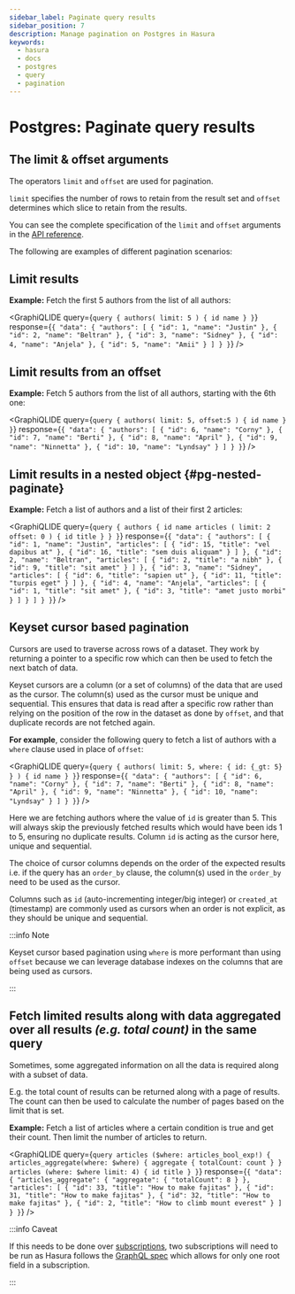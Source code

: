 ```yaml
---
sidebar_label: Paginate query results
sidebar_position: 7
description: Manage pagination on Postgres in Hasura
keywords:
  - hasura
  - docs
  - postgres
  - query
  - pagination
---
```



# Postgres: Paginate query results

## The **limit** & **offset** arguments

The operators `limit` and `offset` are used for pagination.

`limit` specifies the number of rows to retain from the result set and
`offset` determines which slice to retain from the results.

You can see the complete specification of the `limit` and `offset`
arguments in the [API reference](/graphql/core/api-reference/graphql-api/query.mdx#paginationexp).

The following are examples of different pagination scenarios:

## Limit results

**Example:** Fetch the first 5 authors from the list of all authors:

<GraphiQLIDE
  query={`query {
  authors(
    limit: 5
  ) {
    id
    name
  }
}`}
response={`{
  "data": {
    "authors": [
      {
        "id": 1,
        "name": "Justin"
      },
      {
        "id": 2,
        "name": "Beltran"
      },
      {
        "id": 3,
        "name": "Sidney"
      },
      {
        "id": 4,
        "name": "Anjela"
      },
      {
        "id": 5,
        "name": "Amii"
      }
    ]
  }
}`}
/>

## Limit results from an offset

**Example:** Fetch 5 authors from the list of all authors, starting with
the 6th one:

<GraphiQLIDE
  query={`query {
  authors(
    limit: 5,
    offset:5
  ) {
    id
    name
  }
}`}
response={`{
  "data": {
    "authors": [
      {
        "id": 6,
        "name": "Corny"
      },
      {
        "id": 7,
        "name": "Berti"
      },
      {
        "id": 8,
        "name": "April"
      },
      {
        "id": 9,
        "name": "Ninnetta"
      },
      {
        "id": 10,
        "name": "Lyndsay"
      }
    ]
  }
}`}
/>

## Limit results in a nested object {#pg-nested-paginate}

**Example:** Fetch a list of authors and a list of their first 2
articles:

<GraphiQLIDE
  query={`query {
  authors {
    id
    name
    articles (
      limit: 2
      offset: 0
    ) {
      id
      title
    }
  }
}`}
response={`{
  "data": {
    "authors": [
      {
        "id": 1,
        "name": "Justin",
        "articles": [
          {
            "id": 15,
            "title": "vel dapibus at"
          },
          {
            "id": 16,
            "title": "sem duis aliquam"
          }
        ]
      },
      {
        "id": 2,
        "name": "Beltran",
        "articles": [
          {
            "id": 2,
            "title": "a nibh"
          },
          {
            "id": 9,
            "title": "sit amet"
          }
        ]
      },
      {
        "id": 3,
        "name": "Sidney",
        "articles": [
          {
            "id": 6,
            "title": "sapien ut"
          },
          {
            "id": 11,
            "title": "turpis eget"
          }
        ]
      },
      {
        "id": 4,
        "name": "Anjela",
        "articles": [
          {
            "id": 1,
            "title": "sit amet"
          },
          {
            "id": 3,
            "title": "amet justo morbi"
          }
        ]
      }
    ]
  }
}`}
/>

## Keyset cursor based pagination

Cursors are used to traverse across rows of a dataset. They work by
returning a pointer to a specific row which can then be used to fetch
the next batch of data.

Keyset cursors are a column (or a set of columns) of the data that are
used as the cursor. The column(s) used as the cursor must be unique and
sequential. This ensures that data is read after a specific row rather
than relying on the position of the row in the dataset as done by
`offset`, and that duplicate records are not fetched again.

**For example**, consider the following query to fetch a list of authors
with a `where` clause used in place of `offset`:

<GraphiQLIDE
  query={`query {
  authors(
    limit: 5,
    where: { id: {_gt: 5} }
  ) {
    id
    name
  }
}`}
response={`{
  "data": {
    "authors": [
      {
        "id": 6,
        "name": "Corny"
      },
      {
        "id": 7,
        "name": "Berti"
      },
      {
        "id": 8,
        "name": "April"
      },
      {
        "id": 9,
        "name": "Ninnetta"
      },
      {
        "id": 10,
        "name": "Lyndsay"
      }
    ]
  }
}`}
/>

Here we are fetching authors where the value of `id` is greater than 5.
This will always skip the previously fetched results which would have
been ids 1 to 5, ensuring no duplicate results. Column `id` is acting as
the cursor here, unique and sequential.

The choice of cursor columns depends on the order of the expected
results i.e. if the query has an `order_by` clause, the column(s) used
in the `order_by` need to be used as the cursor.

Columns such as `id` (auto-incrementing integer/big integer) or
`created_at` (timestamp) are commonly used as cursors when an order is
not explicit, as they should be unique and sequential.

:::info Note

Keyset cursor based pagination using `where` is more performant than
using `offset` because we can leverage database indexes on the columns
that are being used as cursors.

:::

## Fetch limited results along with data aggregated over all results *(e.g. total count)* in the same query

Sometimes, some aggregated information on all the data is required along
with a subset of data.

E.g. the total count of results can be returned along with a page of
results. The count can then be used to calculate the number of pages
based on the limit that is set.

**Example:** Fetch a list of articles where a certain condition is true
and get their count. Then limit the number of articles to return.

<GraphiQLIDE
  query={`query articles ($where: articles_bool_exp!) {
  articles_aggregate(where: $where) {
    aggregate {
      totalCount: count
    }
  }
  articles (where: $where limit: 4) {
    id
    title
  }
}`}
response={`{
  "data": {
    "articles_aggregate": {
      "aggregate": {
        "totalCount": 8
      }
    },
    "articles": [
      {
        "id": 33,
        "title": "How to make fajitas"
      },
      {
        "id": 31,
        "title": "How to make fajitas"
      },
      {
        "id": 32,
        "title": "How to make fajitas"
      },
      {
        "id": 2,
        "title": "How to climb mount everest"
      }
    ]
  }
}`}
/>

:::info Caveat

If this needs to be done over [subscriptions](https://hasura.io/docs/latest/graphql/core/databases/postgres/subscriptions/index.html#pg-subscriptions), two
subscriptions will need to be run as Hasura follows the [GraphQL spec](https://graphql.github.io/graphql-spec/June2018/#sec-Single-root-field)
which allows for only one root field in a subscription.

:::
